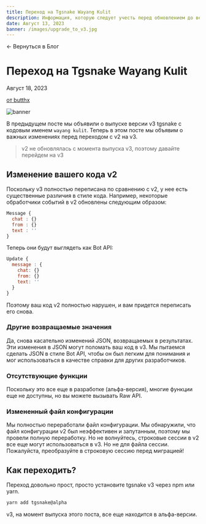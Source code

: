 ```yaml
---
title: Переход на Tgsnake Wayang Kulit
description: Информация, которую следует учесть перед обновлением до версии v3
date: Август 13, 2023
banner: /images/upgrade_to_v3.jpg
---
```



<Link className="text-sm font-semibold cursor-pointer" href="/blog">
  ← Вернуться в Блог
</Link>

# Переход на Tgsnake Wayang Kulit

<div className="flex items-center mt-2">
  <p className="font-light mr-2">Август 18, 2023</p>
  <p className="font-semibold cursor-pointer">
    <a href="https://github.com/butthx" target="_blank">
      от butthx
    </a>
  </p>
</div>

![banner](/images/upgrade_to_v3.jpg)

В предыдущем посте мы объявили о выпуске версии v3 tgsnake с кодовым именем `wayang kulit`. Теперь в этом посте мы объявим о важных изменениях перед переходом с v2 на v3.

> v2 не обновлялась с момента выпуска v3, поэтому давайте перейдем на v3

## Изменение вашего кода v2

Поскольку v3 полностью переписана по сравнению с v2, у нее есть существенные различия в стиле кода. Например, некоторые обработчики событий в v2 обновлены следующим образом:

```js
Message {
  chat : {}
  from : {}
  text : ''
}
```

Теперь они будут выглядеть как Bot API:

```js
Update {
  message : {
    chat: {}
    from: {}
    text: ''
  }
}
```

Поэтому ваш код v2 полностью нарушен, и вам придется переписать его снова.

### Другие возвращаемые значения

Да, снова касательно изменений JSON, возвращаемых в результатах. Эти изменения в JSON могут поломать ваш код в v3. Мы пытаемся сделать JSON в стиле Bot API, чтобы он был легким для понимания и мог использоваться в качестве справки для других разработчиков.

### Отсутствующие функции

Поскольку это все еще в разработке (альфа-версия), многие функции еще не доступны, но вы можете вызывать Raw API.

### Измененный файл конфигурации

Мы полностью переработали файл конфигурации. Мы обнаружили, что файл конфигурации v2 был неэффективен и запутанным, поэтому мы провели полную переработку. Но не волнуйтесь, строковые сессии в v2 все еще могут использоваться в v3. Но не для файла сессии. Пожалуйста, преобразуйте в строковую сессию перед миграцией!

## Как переходить?

Переход довольно прост, просто установите tgsnake v3 через npm или yarn.

```bash
yarn add tgsnake@alpha
```

v3, на момент выпуска этого поста, все еще находится в альфа-версии.